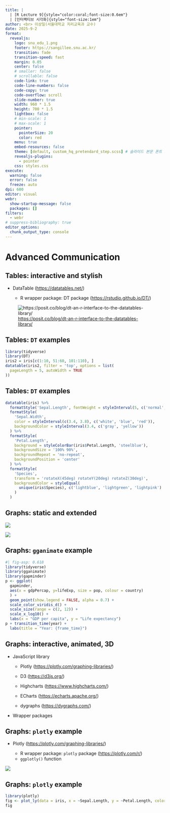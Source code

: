 ```yaml
---
title: |
  | [R Lecture 9]{style="color:coral;font-size:0.6em"}   
  | [인터랙티브 시각화]{style="font-size:1em"} 
author: <br> 이상일(서울대학교 지리교육과 교수)
date: 2025-9-2
format: 
  revealjs:
    logo: snu_edu_1.png
    footer: https://sangillee.snu.ac.kr/
    transition: fade
    transition-speed: fast
    margin: 0.05
    center: false
    # smaller: false
    # scrollable: false
    code-link: true
    code-line-numbers: false
    code-copy: true
    code-overflow: scroll
    slide-number: true
    width: 960 * 1.5
    height: 700 * 1.5
    lightbox: false
    # min-scale: 1
    # max-scale: 1
    pointer:
      pointerSize: 20
      color: red
    menu: true
    embed-resources: false
    theme: [default, custom_hq_pretendard_step.scss] # 슬라이드 본문 폰트 크기 조정
    revealjs-plugins:
      - pointer
    css: styles.css
execute: 
  warning: false
  error: false
  freeze: auto  
dpi: 600
editor: visual
webr: 
  show-startup-message: false     
  packages: []
filters:
  - webr
# suppress-bibliography: true
editor_options: 
  chunk_output_type: console
---
```


# Advanced Communication

## Tables: interactive and stylish

-   DataTable (<https://datatables.net/>)

    -   R wrapper package: DT package (<https://rstudio.github.io/DT/>)

![<https://posit.co/blog/dt-an-r-interface-to-the-datatables-library/>](https://posit.co/wp-content/uploads/2015/06/BLOG-dt-an-r-interface-to-the-datatables-library.jpg){fig-align="center"}

## Tables: `DT` examples {.smaller .scrollable}

```r
library(tidyverse)
library(DT)
iris2 = iris[c(1:10, 51:60, 101:110), ]
datatable(iris2, filter = 'top', options = list(
  pageLength = 5, autoWidth = TRUE
))
```

## Tables: `DT` examples {.smaller .scrollable}

```r
datatable(iris) %>% 
  formatStyle('Sepal.Length', fontWeight = styleInterval(5, c('normal', 'bold'))) %>%
  formatStyle(
    'Sepal.Width',
    color = styleInterval(c(3.4, 3.8), c('white', 'blue', 'red')),
    backgroundColor = styleInterval(3.4, c('gray', 'yellow'))
  ) %>%
  formatStyle(
    'Petal.Length',
    background = styleColorBar(iris$Petal.Length, 'steelblue'),
    backgroundSize = '100% 90%',
    backgroundRepeat = 'no-repeat',
    backgroundPosition = 'center'
  ) %>%
  formatStyle(
    'Species',
    transform = 'rotateX(45deg) rotateY(20deg) rotateZ(30deg)',
    backgroundColor = styleEqual(
      unique(iris$Species), c('lightblue', 'lightgreen', 'lightpink')
    )
  )
```

## Graphs: static and extended

::: {layout-ncol="2"}
![](images/clipboard-3146270133.png)

![](images/clipboard-741368461.png)
:::

## Graphs: `gganimate` example

```r
#| fig-asp: 0.618
library(tidyverse)
library(gganimate)
library(gapminder)
p <- ggplot(
  gapminder, 
  aes(x = gdpPercap, y=lifeExp, size = pop, colour = country)
  ) +
  geom_point(show.legend = FALSE, alpha = 0.7) +
  scale_color_viridis_d() +
  scale_size(range = c(2, 12)) +
  scale_x_log10() +
  labs(x = "GDP per capita", y = "Life expectancy")
p + transition_time(year) +
  labs(title = "Year: {frame_time}")
```

## Graphs: interactive, animated, 3D

-   JavaScript library

    -   Plotly (<https://plotly.com/graphing-libraries/>)

    -   D3 (<https://d3js.org/>)

    -   Highcharts (<https://www.highcharts.com/>)

    -   ECharts ([https://echarts.apache.org/](https://echarts.apache.org/en/))

    -   dygraphs (<https://dygraphs.com/>)

-   Wrapper packages

## Graphs: `plotly` example

-   Plotly (<https://plotly.com/graphing-libraries/>)

    -   R wrapper package: `plotly` package (<https://plotly.com/r/>)
    -   `ggplotly()` function

![](images/clipboard-33952309.png){fig-align="center"}

## Graphs: `plotly` example

```r
library(plotly)
fig <- plot_ly(data = iris, x = ~Sepal.Length, y = ~Petal.Length, color = ~Species)
fig
```
